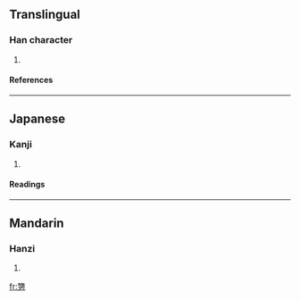 ==Translingual==
===Han character===
{{Han char|rad=力|as=11|sn=13|four=|canj=弓戈大尸 (NIKS)}}
# {{defn|Han}}
====References====
{{Han ref|kx=0149.080|dkj=02425|dj=0337.010|hdz=10379.100|uh=52E5|ud=21221}}
----
==Japanese==
===Kanji===
{{ja-kanji|grade=|rs=力11}}
# {{defn|Japanese}} 
====Readings====
{{ja-readings|on=[[きょう]] (kyō), [[ごう]] (gō)|kun=[[せまる]] (semaru), [[つとめる]] (tsutomeru)}}
----
==Mandarin==
===Hanzi===
{{cmn-hanzi|pin=qiǎng (qiang3)|wg=ch'iang<sup>3</sup>}}
# {{defn|Mandarin}}

[[fr:勥]]